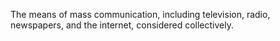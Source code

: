The means of mass communication, including television, radio, newspapers, and the internet,
considered collectively.
